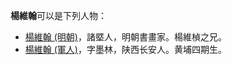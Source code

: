 '''楊維翰'''可以是下列人物：
* [[楊維翰_(明朝)|楊維翰 (明朝)]]，諸塈人，明朝書畫家。楊維楨之兄。
* [[楊維翰_(軍人)|楊維翰 (軍人)]]，字墨林，陕西长安人。黄埔四期生。

{{disambig|W维翰|Cat=三字杨姓人名消歧义}}